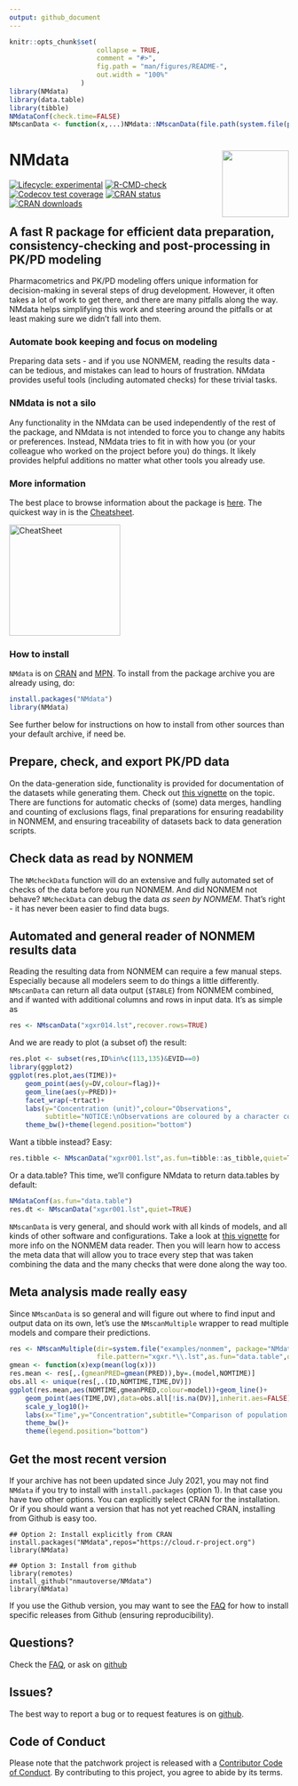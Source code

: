 ```yaml
---
output: github_document
---
```


<!-- README.md is generated from README.Rmd. Please edit that file -->

```r
knitr::opts_chunk$set(
                      collapse = TRUE,
                      comment = "#>",
                      fig.path = "man/figures/README-",
                      out.width = "100%"
                  )
library(NMdata)
library(data.table)
library(tibble)
NMdataConf(check.time=FALSE)
NMscanData <- function(x,...)NMdata::NMscanData(file.path(system.file(paste0("examples/nonmem/",x), package="NMdata")),...)

```

# NMdata<a href='https://nmautoverse.github.io/NMdata/'><img src='man/figures/logo.png' align="right" height="120" /></a>

<!-- badges: start -->
[![Lifecycle: experimental](https://img.shields.io/badge/lifecycle-experimental-orange.svg)](https://lifecycle.r-lib.org/articles/stages.html)
[![R-CMD-check](https://github.com/nmautoverse/NMdata/workflows/R-CMD-check/badge.svg)](https://github.com/nmautoverse/NMdata/actions)
[![Codecov test coverage](https://codecov.io/gh/NMautoverse/NMdata/branch/master/graph/badge.svg)](https://app.codecov.io/gh/nmautoverse/NMdata?branch=master)
[![CRAN status](https://www.r-pkg.org/badges/version/NMdata)](https://CRAN.R-project.org/package=NMdata)
[![CRAN downloads](https://cranlogs.r-pkg.org/badges/NMdata)](https://cran.r-project.org/package=NMdata)
<!-- badges: end -->

##  A fast R package for efficient data preparation, consistency-checking and post-processing in PK/PD modeling
Pharmacometrics and PK/PD modeling offers unique information for
decision-making in several steps of drug development. However, it
often takes a lot of work to get there, and there are many pitfalls
along the way. NMdata helps simplifying this work and steering around
the pitfalls or at least making sure we didn't fall into them.


### Automate book keeping and focus on modeling
Preparing data sets - and if you use NONMEM, reading the results
data - can be tedious, and mistakes can lead to hours of
frustration. NMdata provides useful tools (including automated checks)
for these trivial tasks.

### NMdata is not a silo 
Any functionality in the NMdata can be used independently of the rest
of the package, and NMdata is not intended to force you to change any
habits or preferences. Instead, NMdata tries to fit in with how you
(or your colleague who worked on the project before you) do things. It
likely provides helpful additions no matter what other tools you
already use.

### More information
The best place to browse information about the package is
[here](https://nmautoverse.github.io/NMdata/). The quickest way in is
the
[Cheatsheet](https://htmlpreview.github.io/?https://github.com/nmautoverse/NMdata/blob/master/vignettes/NMdata-cheat.html). 

<!-- ![Cheatsheet](man/figures/cheatsheet_icon_0010.png){width="15%"} -->
<!-- [Cheatsheet](https://htmlpreview.github.io/?https://github.com/nmautoverse/NMdata/blob/master/devel/NMdata-cheat.html) -->
<a href="https://htmlpreview.github.io/?https://github.com/nmautoverse/NMdata/blob/master/vignettes/NMdata-cheat.html"><img src="man/figures/cheatsheet_icon_0010.png" alt="CheatSheet" width="200"/></a>

### How to install
`NMdata` is on [CRAN](https://cran.r-project.org/package=NMdata) and [MPN](https://mpn.metworx.com/docs/packages/NMdata). To install from the package archive you are already using, do:

```r
install.packages("NMdata")
library(NMdata)
```
See further below for instructions on how to install from other sources than your default archive, if need be.

## Prepare, check, and export PK/PD data 
On the data-generation side, functionality is provided for
documentation of the datasets while generating them. Check out [this
vignette](https://nmautoverse.github.io/NMdata/articles/DataPrepare.html)
on the topic. There are functions for automatic checks of (some) data
merges, handling and counting of exclusions flags, final preparations
for ensuring readability in NONMEM, and ensuring traceability of
datasets back to data generation scripts. 

## Check data as read by NONMEM
The `NMcheckData`
function will do an extensive and fully automated set of checks of the
data before you run NONMEM. And did NONMEM not behave? `NMcheckData`
can debug the data _as seen by NONMEM_. That's right - it has never
been easier to find data bugs.

## Automated and general reader of NONMEM results data
Reading the resulting data from NONMEM can require a few
manual steps. Especially because all modelers seem to do things a
little differently. `NMscanData` can return all data output (`$TABLE`) from NONMEM combined, and if wanted with additional columns and rows in
input data. It's as simple as
```r
res <- NMscanData("xgxr014.lst",recover.rows=TRUE)
```
And we are ready to plot (a subset of) the result:
```r
res.plot <- subset(res,ID%in%c(113,135)&EVID==0)
library(ggplot2)
ggplot(res.plot,aes(TIME))+
    geom_point(aes(y=DV,colour=flag))+
    geom_line(aes(y=PRED))+
    facet_wrap(~trtact)+
    labs(y="Concentration (unit)",colour="Observations",
         subtitle="NOTICE:\nObservations are coloured by a character column fetched from input data.\nSamples below LLOQ are rows added from input data.\nPlots are correctly sorted because factor levels of dose are preserved from input data.")+
    theme_bw()+theme(legend.position="bottom")
```

Want a tibble instead? Easy:
```r
res.tibble <- NMscanData("xgxr001.lst",as.fun=tibble::as_tibble,quiet=TRUE)
```
Or a data.table? This time, we'll configure NMdata to return data.tables by default:
```r
NMdataConf(as.fun="data.table")
res.dt <- NMscanData("xgxr001.lst",quiet=TRUE)
```

`NMscanData` is very general, and should work with all kinds of models,
and all kinds of other software and configurations. Take a look at
[this
vignette](https://nmautoverse.github.io/NMdata/articles/NMscanData.html)
for more info on the NONMEM data reader. Then you will learn how to
access the meta data that will allow you to trace every step that was
taken combining the data and the many checks that were done along the
way too.

## Meta analysis made really easy
Since `NMscanData` is so general and will figure out where to find
input and output data on its own, let's use the `NMscanMultiple`
wrapper to read multiple models and compare their predictions.

```r
res <- NMscanMultiple(dir=system.file("examples/nonmem", package="NMdata"),
                      file.pattern="xgxr.*\\.lst",as.fun="data.table",quiet=TRUE)
gmean <- function(x)exp(mean(log(x)))
res.mean <- res[,.(gmeanPRED=gmean(PRED)),by=.(model,NOMTIME)]
obs.all <- unique(res[,.(ID,NOMTIME,TIME,DV)])
ggplot(res.mean,aes(NOMTIME,gmeanPRED,colour=model))+geom_line()+
    geom_point(aes(TIME,DV),data=obs.all[!is.na(DV)],inherit.aes=FALSE)+
    scale_y_log10()+
    labs(x="Time",y="Concentration",subtitle="Comparison of population predictions")+
    theme_bw()+
    theme(legend.position="bottom")
```


## Get the most recent version
If your archive has not been updated since July 2021, you may not find
`NMdata` if you try to install with `install.packages` (option 1). In that case you have two other options. You can
explicitly select CRAN for the installation. Or if you should want a
version that has not yet reached CRAN, installing from Github is easy
too. 

```
## Option 2: Install explicitly from CRAN
install.packages("NMdata",repos="https://cloud.r-project.org")
library(NMdata)

## Option 3: Install from github
library(remotes)
install_github("nmautoverse/NMdata")
library(NMdata)
```
If you use the Github version, you may want to see the
[FAQ](https://nmautoverse.github.io/NMdata/articles/NMdata-FAQ.html)
for how to install specific releases from Github (ensuring reproducibility).


## Questions?
Check the [FAQ](https://nmautoverse.github.io/NMdata/articles/NMdata-FAQ.html), or ask on [github](https://github.com/nmautoverse/NMdata/)

## Issues?
The best way to report a bug or to request features is on [github](https://github.com/nmautoverse/NMdata/).

## Code of Conduct
Please note that the patchwork project is released with a [Contributor Code of Conduct](https://nmautoverse.github.io/NMdata/CODE_OF_CONDUCT.html). By contributing to this project, you agree to abide by its terms.
